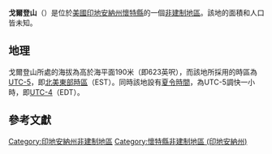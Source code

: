 {{noteTA
|G1=USState
|G2=地名
|G3=Unit
}}
{{Infobox settlement
|official_name            = 戈爾登山
|native_name = Golden Hill
|settlement_type          = [[非建制地區|非建制地區]]
|image_skyline            = 
|imagesize                = 
|image_map                = 
|mapsize                  = 
|pushpin_map              = USA Indiana
|pushpin_label            = 戈爾登山
|pushpin_label_position   = top
|pushpin_map_caption      = 戈爾登山在印地安納州的位置
|subdivision_type         = [[世界政區索引|國家]]
|subdivision_type1        = [[美国州份|州份]]
|subdivision_type2        = [[印地安納州行政区划|縣]]
|subdivision_name         = [[美国|美国]]
|subdivision_name1        = [[印地安納州|印地安納州]]
|subdivision_name2        = [[懷特縣_(印地安納州)|懷特縣]]
|elevation_ft             = 623
|elevation_m              = 190
|area_total_km2           = 
|area_total_sq_mi         = 
|area_land_km2            = 
|area_land_sq_mi          = 
|area_water_km2           = 
|area_water_sq_mi         = 
|population_as_of         = 2010
|population_footnotes     = 
|population_total         = 
|population_metro         = 
|population_density_km2   = auto
|population_density_sq_mi = auto
|timezone                 = [[北美东部时区|北美东部时区]]
|utc_offset               = -5
|coordinates              = {{coord|40|42|35|N|86|45|49|W|display=inline,title}}
| coor_pinpoint           = 
| coordinates_footnotes   = 
|timezone_DST             = EDT
|utc_offset_DST           = -4
|postal_code_type         = [[美國郵區編號|郵區編號]]
|postal_code              = 47960
|area_code                = {{link-en|电话区号574|Area code 574|574}}
|blank_name = [[地名信息系统|GNIS ID]]
|blank_info = 435156<ref name="GNIS">{{cite gnis|435156|Golden Hill}}</ref>
}}
'''戈爾登山'''（{{lang-en|Golden Hill}}）是位於[[美國|美國]][[印地安納州|印地安納州]][[懷特縣_(印地安納州)|懷特縣]]的一個[[非建制地區|非建制地區]]。該地的面積和人口皆未知。

== 地理 ==
戈爾登山所處的海拔為高於海平面190米（即623英呎），而該地所採用的時區為[[UTC-5|UTC-5]]，即[[北美東部時區|北美東部時區]]（EST）。同時該地設有[[夏令時間|夏令時間]]，為UTC-5調快一小時，即[[UTC-4|UTC-4]]（EDT）。

== 參考文獻 ==
{{reflist}}

{{懷特縣 (印地安納州)}}

{{DEFAULTSORT:Golden Hill}}
[[Category:印地安納州非建制地區|Category:印地安納州非建制地區]]
[[Category:懷特縣非建制地區_(印地安納州)|Category:懷特縣非建制地區 (印地安納州)]]

{{Indiana-geo-stub}}
